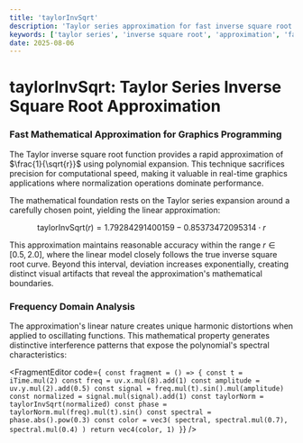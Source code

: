 ```yaml
---
title: 'taylorInvSqrt'
description: 'Taylor series approximation for fast inverse square root calculation with mathematical visualization'
keywords: ['taylor series', 'inverse square root', 'approximation', 'fast math', 'normalization']
date: 2025-08-06
---
```



# taylorInvSqrt: Taylor Series Inverse Square Root Approximation

### Fast Mathematical Approximation for Graphics Programming

The Taylor inverse square root function provides a rapid approximation of $\frac{1}{\sqrt{r}}$ using polynomial expansion. This technique sacrifices precision for computational speed, making it valuable in real-time graphics applications where normalization operations dominate performance.

The mathematical foundation rests on the Taylor series expansion around a carefully chosen point, yielding the linear approximation:

$$
\text{taylorInvSqrt}(r) = 1.79284291400159 - 0.85373472095314 \cdot r
$$

This approximation maintains reasonable accuracy within the range $r \in [0.5, 2.0]$, where the linear model closely follows the true inverse square root curve. Beyond this interval, deviation increases exponentially, creating distinct visual artifacts that reveal the approximation's mathematical boundaries.

### Frequency Domain Analysis

The approximation's linear nature creates unique harmonic distortions when applied to oscillating functions. This mathematical property generates distinctive interference patterns that expose the polynomial's spectral characteristics:

<FragmentEditor
        code={`
const fragment = () => {
        const t = iTime.mul(2)
        const freq = uv.x.mul(8).add(1)
        const amplitude = uv.y.mul(2).add(0.5)
        const signal = freq.mul(t).sin().mul(amplitude)
        const normalized = signal.mul(signal).add(1)
        const taylorNorm = taylorInvSqrt(normalized)
        const phase = taylorNorm.mul(freq).mul(t).sin()
        const spectral = phase.abs().pow(0.3)
        const color = vec3(
                spectral,
                spectral.mul(0.7),
                spectral.mul(0.4)
        )
        return vec4(color, 1)
}`}
/>
